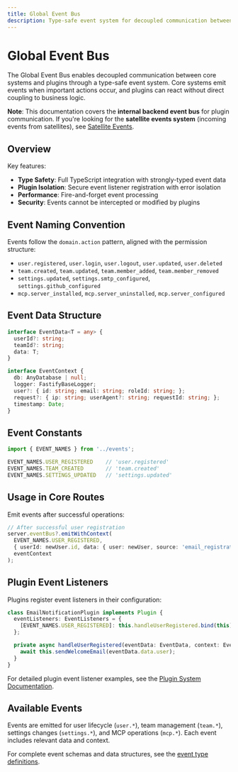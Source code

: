 ```yaml
---
title: Global Event Bus
description: Type-safe event system for decoupled communication between core systems and plugins in DeployStack.
---
```


# Global Event Bus

The Global Event Bus enables decoupled communication between core systems and plugins through a type-safe event system. Core systems emit events when important actions occur, and plugins can react without direct coupling to business logic.

**Note**: This documentation covers the **internal backend event bus** for plugin communication. If you're looking for the **satellite events system** (incoming events from satellites), see [Satellite Events](/development/backend/satellite/events).

## Overview

Key features:
- **Type Safety**: Full TypeScript integration with strongly-typed event data
- **Plugin Isolation**: Secure event listener registration with error isolation
- **Performance**: Fire-and-forget event processing
- **Security**: Events cannot be intercepted or modified by plugins

## Event Naming Convention

Events follow the `domain.action` pattern, aligned with the permission structure:

- `user.registered`, `user.login`, `user.logout`, `user.updated`, `user.deleted`
- `team.created`, `team.updated`, `team.member_added`, `team.member_removed`
- `settings.updated`, `settings.smtp_configured`, `settings.github_configured`
- `mcp.server_installed`, `mcp.server_uninstalled`, `mcp.server_configured`

## Event Data Structure

```typescript
interface EventData<T = any> {
  userId?: string;
  teamId?: string;
  data: T;
}

interface EventContext {
  db: AnyDatabase | null;
  logger: FastifyBaseLogger;
  user?: { id: string; email: string; roleId: string; };
  request?: { ip: string; userAgent?: string; requestId: string; };
  timestamp: Date;
}
```

## Event Constants

```typescript
import { EVENT_NAMES } from '../events';

EVENT_NAMES.USER_REGISTERED    // 'user.registered'
EVENT_NAMES.TEAM_CREATED       // 'team.created'
EVENT_NAMES.SETTINGS_UPDATED   // 'settings.updated'
```

## Usage in Core Routes

Emit events after successful operations:

```typescript
// After successful user registration
server.eventBus?.emitWithContext(
  EVENT_NAMES.USER_REGISTERED,
  { userId: newUser.id, data: { user: newUser, source: 'email_registration' } },
  eventContext
);
```

## Plugin Event Listeners

Plugins register event listeners in their configuration:

```typescript
class EmailNotificationPlugin implements Plugin {
  eventListeners: EventListeners = {
    [EVENT_NAMES.USER_REGISTERED]: this.handleUserRegistered.bind(this)
  };

  private async handleUserRegistered(eventData: EventData, context: EventContext) {
    await this.sendWelcomeEmail(eventData.data.user);
  }
}
```

For detailed plugin event listener examples, see the [Plugin System Documentation](/development/backend/plugins).

## Available Events

Events are emitted for user lifecycle (`user.*`), team management (`team.*`), settings changes (`settings.*`), and MCP operations (`mcp.*`). Each event includes relevant data and context.

For complete event schemas and data structures, see the [event type definitions](https://github.com/deploystackio/deploystack/blob/main/services/backend/src/events/types.ts).
